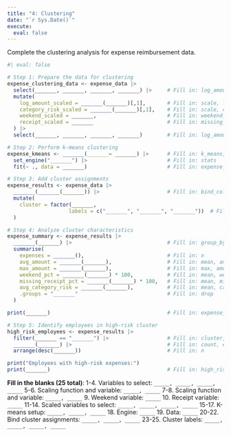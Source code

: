 ```yaml
---
title: "4: Clustering"
date: "`r Sys.Date()`"
execute: 
  eval: false
---
```




Complete the clustering analysis for expense reimbursement data.

```r
#| eval: false

# Step 1: Prepare the data for clustering
expense_clustering_data <- expense_data |>
  select(_______, _______, _______, _______) |>     # Fill in: log_amount, weekend_submission, missing_receipt, category_risk
  mutate(
    log_amount_scaled = _______(_______)[,1],       # Fill in: scale, log_amount
    category_risk_scaled = _______(_______)[,1],    # Fill in: scale, category_risk
    weekend_scaled = _______,                       # Fill in: weekend_submission
    receipt_scaled = _______                        # Fill in: missing_receipt
  ) |>
  select(_______, _______, _______, _______)        # Fill in: log_amount_scaled, category_risk_scaled, weekend_scaled, receipt_scaled

# Step 2: Perform k-means clustering
expense_kmeans <- _______(_______= _______) |>      # Fill in: k_means, num_clusters, 3
  set_engine("_______") |>                          # Fill in: stats
  fit(~ ., data = _______)                          # Fill in: expense_clustering_data

# Step 3: Add cluster assignments
expense_results <- expense_data |>
  _______(_______(_______)) |>                      # Fill in: bind_cols, extract_cluster_assignment, expense_kmeans
  mutate(
    cluster = factor(_______, 
                    labels = c("_______", "_______", "_______"))  # Fill in: .cluster, Low Risk, Medium Risk, High Risk
  )

# Step 4: Analyze cluster characteristics
expense_summary <- expense_results |>
  _______(_______) |>                               # Fill in: group_by, cluster
  summarise(
    expenses = _______(),                           # Fill in: n
    avg_amount = _______(_______),                  # Fill in: mean, amount
    max_amount = _______(_______),                  # Fill in: max, amount
    weekend_pct = _______(_______) * 100,           # Fill in: mean, weekend_submission
    missing_receipt_pct = _______(_______) * 100,   # Fill in: mean, missing_receipt
    avg_category_risk = _______(_______),           # Fill in: mean, category_risk
    .groups = "_______"                             # Fill in: drop
  )

print(_______)                                      # Fill in: expense_summary

# Step 5: Identify employees in high-risk cluster
high_risk_employees <- expense_results |>
  filter(_______ == "_______") |>                   # Fill in: cluster, High Risk
  _______(_______) |>                               # Fill in: count, employee_id
  arrange(desc(_______))                            # Fill in: n

print("Employees with high-risk expenses:")
print(_______)                                      # Fill in: high_risk_employees
```

**Fill in the blanks (25 total)**:
1-4. Variables to select: `_____, _____, _____, _____`
5-6. Scaling function and variable: `_____, _____`
7-8. Scaling function and variable: `_____, _____`
9. Weekend variable: `_____`
10. Receipt variable: `_____`
11-14. Scaled variables to select: `_____, _____, _____, _____`
15-17. K-means setup: `_____, _____, _____`
18. Engine: `_____`
19. Data: `_____`
20-22. Bind cluster assignments: `_____, _____, _____`
23-25. Cluster labels: `_____, _____, _____, _____`



